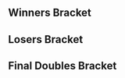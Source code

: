 {{DISPLAYTITLE:Emerald City IV: Doubles Bracket}}
{{tabs static
|name1=Overview
|link1=Emerald City/IV
|name2=Singles Bracket
|link2=Emerald City/IV/Singles Bracket
|name3=Doubles Bracket
|link3=Emerald City/IV/Doubles Bracket
|This=3
}}

==Winners Bracket==
{{64DEDoublesWBracketA
|column-width=150
<!-- ROUND 1 -->
|r1m1t1p1=Bladewise |r1m1t1p1flag=us
|r1m1t1p2=Silent Wolf |r1m1t1p2flag=us |r1m1t1score={{win}}
|r1m1t2p1=Bye |r1m1t2p1flag=
|r1m1t2p2=Bye |r1m1t2p2flag= |r1m1t2score=
|r1m1win=1

|r1m2t1p1=Joe schmo |r1m2t1p1flag=
|r1m2t1p2=Puc |r1m2t1p2flag=us |r1m2t1score=2
|r1m2t2p1=Kidlink |r1m2t2p1flag=us
|r1m2t2p2=Spook |r1m2t2p2flag=us |r1m2t2score=0
|r1m2win=1

|r1m3t1p1=MageSoren |r1m3t1p1flag=us
|r1m3t1p2=BDJ |r1m3t1p2flag=us |r1m3t1score={{win}}
|r1m3t2p1=Bye |r1m3t2p1flag=
|r1m3t2p2=Bye |r1m3t2p2flag= |r1m3t2score=
|r1m3win=1

|r1m4t1p1=Aura |r1m4t1p1flag=us
|r1m4t1p2=nDie |r1m4t1p2flag=us |r1m4t1score=2
|r1m4t2p1=Jin |r1m4t2p1flag=us
|r1m4t2p2=Crispy Bacon |r1m4t2p2flag=us |r1m4t2score=0
|r1m4win=1

|r1m5t1p1=Flex |r1m5t1p1flag=us
|r1m5t1p2=grigri |r1m5t1p2flag=us |r1m5t1score={{win}}
|r1m5t2p1=Bye |r1m5t2p1flag=
|r1m5t2p2=Bye |r1m5t2p2flag= |r1m5t2score=
|r1m5win=1

|r1m6t1p1=JonJo |r1m6t1p1flag=us
|r1m6t1p2=Kev |r1m6t1p2flag=us |r1m6t1score=0
|r1m6t2p1=El Paco |r1m6t2p1flag=us
|r1m6t2p2=Big dik sandbagg |r1m6t2p2flag=us |r1m6t2score=2
|r1m6win=2

|r1m7t1p1=Help |r1m7t1p1flag=us
|r1m7t1p2=Rollerbob |r1m7t1p2flag=us |r1m7t1score={{win}}
|r1m7t2p1=Bye |r1m7t2p1flag=
|r1m7t2p2=Bye |r1m7t2p2flag= |r1m7t2score=
|r1m7win=1

|r1m8t1p1=Colbydude |r1m8t1p1flag=us
|r1m8t1p2=tlo |r1m8t1p2flag=us |r1m8t1score=2
|r1m8t2p1=Nat |r1m8t2p1flag=us
|r1m8t2p2=Tri |r1m8t2p2flag=us |r1m8t2score=0
|r1m8win=1

|r1m9t1p1=Captain Faceroll |r1m9t1p1flag=us
|r1m9t1p2=Vinodh |r1m9t1p2flag=us |r1m9t1score={{win}}
|r1m9t2p1=Bye |r1m9t2p1flag=
|r1m9t2p2=Bye |r1m9t2p2flag= |r1m9t2score=
|r1m9win=1

|r1m10t1p1=Dapper |r1m10t1p1flag=us
|r1m10t1p2=ShankS |r1m10t1p2flag=us |r1m10t1score=2
|r1m10t2p1=Toka |r1m10t2p1flag=us
|r1m10t2p2=Duelfreak |r1m10t2p2flag=us |r1m10t2score=1
|r1m10win=1

|r1m11t1p1=Almond |r1m11t1p1flag=us
|r1m11t1p2=Chief |r1m11t1p2flag=us |r1m11t1score={{win}}
|r1m11t2p1=Bye |r1m11t2p1flag=
|r1m11t2p2=Bye |r1m11t2p2flag= |r1m11t2score=
|r1m11win=1

|r1m12t1p1=Faddiaddi |r1m12t1p1flag=us
|r1m12t1p2=Pocket Sand |r1m12t1p2flag=us |r1m12t1score=2
|r1m12t2p1=Bome |r1m12t2p1flag=us
|r1m12t2p2=OGSuperSand |r1m12t2p2flag=us |r1m12t2score=0
|r1m12win=1

|r1m13t1p1=eBay |r1m13t1p1flag=us
|r1m13t1p2=Shoyo |r1m13t1p2flag=us |r1m13t1score={{win}}
|r1m13t2p1=Bye |r1m13t2p1flag=
|r1m13t2p2=Bye |r1m13t2p2flag= |r1m13t2score=
|r1m13win=1

|r1m14t1p1=Kenzo |r1m14t1p1flag=us
|r1m14t1p2=Marfranky |r1m14t1p2flag=us |r1m14t1score=1
|r1m14t2p1=dynamov |r1m14t2p1flag=us
|r1m14t2p2=Lousy |r1m14t2p2flag=us |r1m14t2score=2
|r1m14win=2

|r1m15t1p1=Dacky |r1m15t1p1flag=us
|r1m15t1p2=Low5 |r1m15t1p2flag=us |r1m15t1score={{win}}
|r1m15t2p1=Bye |r1m15t2p1flag=
|r1m15t2p2=Bye |r1m15t2p2flag= |r1m15t2score=
|r1m15win=1

|r1m16t1p1=Ganobrator |r1m16t1p1flag=us
|r1m16t1p2=Comfort |r1m16t1p2flag= |r1m16t1score=2
|r1m16t2p1=LMNTS |r1m16t2p1flag=us
|r1m16t2p2=beerz4yearz |r1m16t2p2flag=us |r1m16t2score=0
|r1m16win=1

|r1m17t1p1=Iceman |r1m17t1p1flag=us
|r1m17t1p2=Eggz |r1m17t1p2flag=us |r1m17t1score={{win}}
|r1m17t2p1=Bye |r1m17t2p1flag=
|r1m17t2p2=Bye |r1m17t2p2flag= |r1m17t2score=
|r1m17win=1

|r1m18t1p1=Ham |r1m18t1p1flag=us
|r1m18t1p2=HEDED |r1m18t1p2flag=us |r1m18t1score=1
|r1m18t2p1=TripleDeckerPBJ |r1m18t2p1flag=us
|r1m18t2p2=LMD |r1m18t2p2flag=us |r1m18t2score=2
|r1m18win=2

|r1m19t1p1=Maverick |r1m19t1p1flag=us
|r1m19t1p2=Goose |r1m19t1p2flag=us |r1m19t1score={{win}}
|r1m19t2p1=Bye |r1m19t2p1flag=
|r1m19t2p2=Bye |r1m19t2p2flag= |r1m19t2score=
|r1m19win=1

|r1m20t1p1=Chango |r1m20t1p1flag=mx
|r1m20t1p2=Panda |r1m20t1p2flag=us |r1m20t1score=2
|r1m20t2p1=soap |r1m20t2p1flag=us
|r1m20t2p2=Chai |r1m20t2p2flag=us |r1m20t2score=0
|r1m20win=1

|r1m21t1p1=Greed |r1m21t1p1flag=us
|r1m21t1p2=Salty Seth |r1m21t1p2flag=us |r1m21t1score={{win}}
|r1m21t2p1=Bye |r1m21t2p1flag=
|r1m21t2p2=Bye |r1m21t2p2flag= |r1m21t2score=
|r1m21win=1

|r1m22t1p1=zanderwill |r1m22t1p1flag=us
|r1m22t1p2=starkiller |r1m22t1p2flag=us |r1m22t1score=2
|r1m22t2p1=Four-Square King |r1m22t2p1flag=us
|r1m22t2p2=Ziggy Zanderfaul |r1m22t2p2flag=us |r1m22t2score=0
|r1m22win=1

|r1m23t1p1=Dempsey |r1m23t1p1flag=us
|r1m23t1p2=Dz |r1m23t1p2flag=us |r1m23t1score={{win}}
|r1m23t2p1=Bye |r1m23t2p1flag=
|r1m23t2p2=Bye |r1m23t2p2flag= |r1m23t2score=
|r1m23win=1

|r1m24t1p1=Neft |r1m24t1p1flag=us
|r1m24t1p2=EC_Joey |r1m24t1p2flag=us |r1m24t1score=2
|r1m24t2p1=derpydtw |r1m24t2p1flag=us
|r1m24t2p2=JP |r1m24t2p2flag=us |r1m24t2score=0
|r1m24win=1

|r1m25t1p1=Crush |r1m25t1p1flag=us
|r1m25t1p2=Rustin |r1m25t1p2flag=us |r1m25t1score={{win}}
|r1m25t2p1=Bye |r1m25t2p1flag=
|r1m25t2p2=Bye |r1m25t2p2flag= |r1m25t2score=
|r1m25win=1

|r1m26t1p1=Sabbsie |r1m26t1p1flag=us
|r1m26t1p2=BossLadyJr |r1m26t1p2flag=us |r1m26t1score=2
|r1m26t2p1=Zazu |r1m26t2p1flag=us
|r1m26t2p2=Denpa |r1m26t2p2flag=us |r1m26t2score=0
|r1m26win=1

|r1m27t1p1=Felix |r1m27t1p1flag=us
|r1m27t1p2=Hyphen |r1m27t1p2flag=us |r1m27t1score={{win}}
|r1m27t2p1=Bye |r1m27t2p1flag=
|r1m27t2p2=Bye |r1m27t2p2flag= |r1m27t2score=
|r1m27win=1

|r1m28t1p1=Dank |r1m28t1p1flag=us
|r1m28t1p2=Bliss |r1m28t1p2flag=us |r1m28t1score=2
|r1m28t2p1=ox |r1m28t2p1flag=us
|r1m28t2p2=Tobathor |r1m28t2p2flag=us |r1m28t2score=0
|r1m28win=1

|r1m29t1p1=Oreo |r1m29t1p1flag=us
|r1m29t1p2=Puff mayne |r1m29t1p2flag=us |r1m29t1score={{win}}
|r1m29t2p1=Bye |r1m29t2p1flag=
|r1m29t2p2=Bye |r1m29t2p2flag= |r1m29t2score=
|r1m29win=1

|r1m30t1p1=Banana |r1m30t1p1flag=us
|r1m30t1p2=Puge |r1m30t1p2flag= |r1m30t1score=2
|r1m30t2p1=Ratking |r1m30t2p1flag=us
|r1m30t2p2=Russel |r1m30t2p2flag=us |r1m30t2score=0
|r1m30win=1

|r1m31t1p1=Metric |r1m31t1p1flag=us
|r1m31t1p2=Gus |r1m31t1p2flag=us |r1m31t1score={{win}}
|r1m31t2p1=Bye |r1m31t2p1flag=
|r1m31t2p2=Bye |r1m31t2p2flag= |r1m31t2score=
|r1m31win=1

|r1m32t1p1=bit.ly/mamekitsune |r1m32t1p1flag=cn
|r1m32t1p2=Dru_P |r1m32t1p2flag=us |r1m32t1score=2
|r1m32t2p1=Kneevel Knievel |r1m32t2p1flag=us
|r1m32t2p2=Boosh |r1m32t2p2flag=us |r1m32t2score=0
|r1m32win=1

<!-- ROUND 2 -->
|r2m1t1p1=Bladewise |r2m1t1p1flag=us
|r2m1t1p2=Silent Wolf |r2m1t1p2flag=us |r2m1t1score=2
|r2m1t2p1=Joe schmo |r2m1t2p1flag=
|r2m1t2p2=Puc |r2m1t2p2flag=us |r2m1t2score=0
|r2m1win=1

|r2m2t1p1=MageSoren |r2m2t1p1flag=us
|r2m2t1p2=BDJ |r2m2t1p2flag=us |r2m2t1score=0
|r2m2t2p1=Aura |r2m2t2p1flag=us
|r2m2t2p2=nDie |r2m2t2p2flag=us |r2m2t2score=2
|r2m2win=2

|r2m3t1p1=Flex |r2m3t1p1flag=us
|r2m3t1p2=grigri |r2m3t1p2flag=us |r2m3t1score=2
|r2m3t2p1=El Paco |r2m3t2p1flag=us
|r2m3t2p2=Big dik sandbagg |r2m3t2p2flag=us |r2m3t2score=0
|r2m3win=1

|r2m4t1p1=Help |r2m4t1p1flag=us
|r2m4t1p2=Rollerbob |r2m4t1p2flag=us |r2m4t1score=2
|r2m4t2p1=Colbydude |r2m4t2p1flag=us
|r2m4t2p2=tlo |r2m4t2p2flag=us |r2m4t2score=1
|r2m4win=1

|r2m5t1p1=Captain Faceroll |r2m5t1p1flag=us
|r2m5t1p2=Vinodh |r2m5t1p2flag=us |r2m5t1score=2
|r2m5t2p1=Dapper |r2m5t2p1flag=us
|r2m5t2p2=ShankS |r2m5t2p2flag=us |r2m5t2score=0
|r2m5win=1

|r2m6t1p1=Almond |r2m6t1p1flag=us
|r2m6t1p2=Chief |r2m6t1p2flag=us |r2m6t1score=2
|r2m6t2p1=Faddiaddi |r2m6t2p1flag=us
|r2m6t2p2=Pocket Sand |r2m6t2p2flag=us |r2m6t2score=1
|r2m6win=1

|r2m7t1p1=eBay |r2m7t1p1flag=us
|r2m7t1p2=Shoyo |r2m7t1p2flag=us |r2m7t1score=2
|r2m7t2p1=dynamov |r2m7t2p1flag=us
|r2m7t2p2=Lousy |r2m7t2p2flag=us |r2m7t2score=0
|r2m7win=1

|r2m8t1p1=Dacky |r2m8t1p1flag=us
|r2m8t1p2=Low5 |r2m8t1p2flag=us |r2m8t1score=2
|r2m8t2p1=Ganobrator |r2m8t2p1flag=us
|r2m8t2p2=Comfort |r2m8t2p2flag= |r2m8t2score=0
|r2m8win=1

|r2m9t1p1=Iceman |r2m9t1p1flag=us
|r2m9t1p2=Eggz |r2m9t1p2flag=us |r2m9t1score=2
|r2m9t2p1=TripleDeckerPBJ |r2m9t2p1flag=us
|r2m9t2p2=LMD |r2m9t2p2flag=us |r2m9t2score=0
|r2m9win=1

|r2m10t1p1=Maverick |r2m10t1p1flag=us
|r2m10t1p2=Goose |r2m10t1p2flag=us |r2m10t1score=0
|r2m10t2p1=Chango |r2m10t2p1flag=mx
|r2m10t2p2=Panda |r2m10t2p2flag=us |r2m10t2score=2
|r2m10win=2

|r2m11t1p1=Greed |r2m11t1p1flag=us
|r2m11t1p2=Salty Seth |r2m11t1p2flag=us |r2m11t1score=2
|r2m11t2p1=zanderwill |r2m11t2p1flag=us
|r2m11t2p2=starkiller |r2m11t2p2flag=us |r2m11t2score=0
|r2m11win=1

|r2m12t1p1=Dempsey |r2m12t1p1flag=us
|r2m12t1p2=Dz |r2m12t1p2flag=us |r2m12t1score=2
|r2m12t2p1=Neft |r2m12t2p1flag=us
|r2m12t2p2=EC_Joey |r2m12t2p2flag=us |r2m12t2score=0
|r2m12win=1

|r2m13t1p1=Crush |r2m13t1p1flag=us
|r2m13t1p2=Rustin |r2m13t1p2flag=us |r2m13t1score=2
|r2m13t2p1=Sabbsie |r2m13t2p1flag=us
|r2m13t2p2=BossLadyJr |r2m13t2p2flag=us |r2m13t2score=0
|r2m13win=1

|r2m14t1p1=Felix |r2m14t1p1flag=us
|r2m14t1p2=Hyphen |r2m14t1p2flag=us |r2m14t1score=2
|r2m14t2p1=Dank |r2m14t2p1flag=us
|r2m14t2p2=Bliss |r2m14t2p2flag=us |r2m14t2score=0
|r2m14win=1

|r2m15t1p1=Oreo |r2m15t1p1flag=us
|r2m15t1p2=Puff mayne |r2m15t1p2flag=us |r2m15t1score=0
|r2m15t2p1=Banana |r2m15t2p1flag=us
|r2m15t2p2=Puge |r2m15t2p2flag= |r2m15t2score=2
|r2m15win=2

|r2m16t1p1=Metric |r2m16t1p1flag=us
|r2m16t1p2=Gus |r2m16t1p2flag=us |r2m16t1score=2
|r2m16t2p1=bit.ly/mamekitsune |r2m16t2p1flag=cn
|r2m16t2p2=Dru_P |r2m16t2p2flag=us |r2m16t2score=0
|r2m16win=1

<!-- ROUND 3 -->
|r3m1t1p1=Bladewise |r3m1t1p1flag=us
|r3m1t1p2=Silent Wolf |r3m1t1p2flag=us |r3m1t1score=2
|r3m1t2p1=Aura |r3m1t2p1flag=us
|r3m1t2p2=nDie |r3m1t2p2flag=us |r3m1t2score=0
|r3m1win=1

|r3m2t1p1=Flex |r3m2t1p1flag=us
|r3m2t1p2=grigri |r3m2t1p2flag=us |r3m2t1score=2
|r3m2t2p1=Help |r3m2t2p1flag=us
|r3m2t2p2=Rollerbob |r3m2t2p2flag=us |r3m2t2score=0
|r3m2win=1


|r3m3t1p1=Captain Faceroll |r3m3t1p1flag=us
|r3m3t1p2=Vinodh |r3m3t1p2flag=us |r3m3t1score=2
|r3m3t2p1=Almond |r3m3t2p1flag=us
|r3m3t2p2=Chief |r3m3t2p2flag=us |r3m3t2score=0
|r3m3win=1

|r3m4t1p1=eBay |r3m4t1p1flag=us
|r3m4t1p2=Shoyo |r3m4t1p2flag=us |r3m4t1score=2
|r3m4t2p1=Dacky |r3m4t2p1flag=us
|r3m4t2p2=Low5 |r3m4t2p2flag=us |r3m4t2score=1
|r3m4win=1

|r3m5t1p1=Iceman |r3m5t1p1flag=us
|r3m5t1p2=Eggz |r3m5t1p2flag=us |r3m5t1score=2
|r3m5t2p1=Chango |r3m5t2p1flag=mx
|r3m5t2p2=Panda |r3m5t2p2flag=us |r3m5t2score=0
|r3m5win=1

|r3m6t1p1=Greed |r3m6t1p1flag=us
|r3m6t1p2=Salty Seth |r3m6t1p2flag=us |r3m6t1score=2
|r3m6t2p1=Dempsey |r3m6t2p1flag=us
|r3m6t2p2=Dz |r3m6t2p2flag=us |r3m6t2score=0
|r3m6win=1

|r3m7t1p1=Crush |r3m7t1p1flag=us
|r3m7t1p2=Rustin |r3m7t1p2flag=us |r3m7t1score=2
|r3m7t2p1=Felix |r3m7t2p1flag=us
|r3m7t2p2=Hyphen |r3m7t2p2flag=us |r3m7t2score=1
|r3m7win=1

|r3m8t1p1=Banana |r3m8t1p1flag=us
|r3m8t1p2=Puge |r3m8t1p2flag= |r3m8t1score=2
|r3m8t2p1=Metric |r3m8t2p1flag=us
|r3m8t2p2=Gus |r3m8t2p2flag=us |r3m8t2score=1
|r3m8win=1

<!-- ROUND 4 -->
|r4m1t1p1=Bladewise |r4m1t1p1flag=us
|r4m1t1p2=Silent Wolf |r4m1t1p2flag=us |r4m1t1score=2
|r4m1t2p1=Flex |r4m1t2p1flag=us
|r4m1t2p2=grigri |r4m1t2p2flag=us |r4m1t2score=0
|r4m1win=1

|r4m2t1p1=Captain Faceroll |r4m2t1p1flag=us
|r4m2t1p2=Vinodh |r4m2t1p2flag=us |r4m2t1score=0
|r4m2t2p1=eBay |r4m2t2p1flag=us
|r4m2t2p2=Shoyo |r4m2t2p2flag=us |r4m2t2score=2
|r4m2win=2

|r4m3t1p1=Iceman |r4m3t1p1flag=us
|r4m3t1p2=Eggz |r4m3t1p2flag=us |r4m3t1score=2
|r4m3t2p1=Greed |r4m3t2p1flag=us
|r4m3t2p2=Salty Seth |r4m3t2p2flag=us |r4m3t2score=0
|r4m3win=1

|r4m4t1p1=Crush |r4m4t1p1flag=us
|r4m4t1p2=Rustin |r4m4t1p2flag=us |r4m4t1score=2
|r4m4t2p1=Banana |r4m4t2p1flag=us
|r4m4t2p2=Puge |r4m4t2p2flag= |r4m4t2score=0
|r4m4win=1

<!-- ROUND 5 -->
|r5m1t1p1=Bladewise |r5m1t1p1flag=us
|r5m1t1p2=Silent Wolf |r5m1t1p2flag=us |r5m1t1score=3
|r5m1t2p1=eBay |r5m1t2p1flag=us
|r5m1t2p2=Shoyo |r5m1t2p2flag=us |r5m1t2score=0
|r5m1win=1
|r5m1t1p1char1=peach |r5m1t1p1stock1=1 |r5m1t1p2char1=fox |r5m1t1p2stock1=1
|r5m1t2p1char1=jigglypuff |r5m1t2p1stock1=0 |r5m1t2p2char1=fox |r5m1t2p2stock1=0 |r5m1win1=1 |r5m1stage1=Pokémon Stadium
|r5m1t1p1char2=peach |r5m1t1p1stock2=2 |r5m1t1p2char2=fox |r5m1t1p2stock2=1
|r5m1t2p1char2=jigglypuff |r5m1t2p1stock2=0 |r5m1t2p2char2=fox |r5m1t2p2stock2=0 |r5m1win2=1 |r5m1stage2=Final Destination
|r5m1t1p1char3=peach |r5m1t1p1stock3=2 |r5m1t1p2char3=fox |r5m1t1p2stock3=1
|r5m1t2p1char3=jigglypuff |r5m1t2p1stock3=0 |r5m1t2p2char3=fox |r5m1t2p2stock3=0 |r5m1win3=1 |r5m1stage3=Dream Land
|r5m1details={{BracketMatchDetails|preview=|lrthread=|interview=|recap=|comment=|live=|vod=https://youtu.be/3GRNfMu0ae4}}

|r5m2t1p1=Iceman |r5m2t1p1flag=us
|r5m2t1p2=Eggz |r5m2t1p2flag=us |r5m2t1score=0
|r5m2t2p1=Crush |r5m2t2p1flag=us
|r5m2t2p2=Rustin |r5m2t2p2flag=us |r5m2t2score=3
|r5m2win=2
|r5m2t1p1char1=marth |r5m2t1p1stock1=0 |r5m2t1p2char1=fox |r5m2t1p2stock1=0
|r5m2t2p1char1=fox |r5m2t2p1stock1=1 |r5m2t2p2char1=peach |r5m2t2p2stock1=2 |r5m2win1=2 |r5m2stage1=Battlefield
|r5m2t1p1char2=marth |r5m2t1p1stock2=0 |r5m2t1p2char2=fox |r5m2t1p2stock2=0
|r5m2t2p1char2=fox |r5m2t2p1stock2=1 |r5m2t2p2char2=peach |r5m2t2p2stock2=2 |r5m2win2=2 |r5m2stage2=Yoshi's Story
|r5m2t1p1char3=marth |r5m2t1p1stock3=0 |r5m2t1p2char3=fox |r5m2t1p2stock3=0
|r5m2t2p1char3=fox |r5m2t2p1stock3=1 |r5m2t2p2char3=peach |r5m2t2p2stock3=1 |r5m2win3=2 |r5m2stage3=Final Destination
|r5m2details={{BracketMatchDetails|preview=|lrthread=|interview=|recap=|comment=|live=|vod=https://www.youtube.com/watch?v=jJLVN_V6jMo}}
}}
==Losers Bracket==
{{48DEDoublesLBracketA
|column-width=150
<!-- ROUND 1 -->
|l1m1t1p1=bit.ly/mamekitsune |l1m1t1p1flag=cn
|l1m1t1p2=Dru_P |l1m1t1p2flag=us |l1m1t1score=2
|l1m1t2p1=Kidlink |l1m1t2p1flag=us
|l1m1t2p2=Spook |l1m1t2p2flag=us |l1m1t2score=0
|l1m1win=1

|l1m2t1p1=Oreo |l1m2t1p1flag=us
|l1m2t1p2=Puff mayne |l1m2t1p2flag=us |l1m2t1score=2
|l1m2t2p1=Jin |l1m2t2p1flag=us
|l1m2t2p2=Crispy Bacon |l1m2t2p2flag=us |l1m2t2score=0
|l1m2win=1

|l1m3t1p1=Dank |l1m3t1p1flag=us
|l1m3t1p2=Bliss |l1m3t1p2flag=us |l1m3t1score=2
|l1m3t2p1=JonJo |l1m3t2p1flag=us
|l1m3t2p2=Kev |l1m3t2p2flag=us |l1m3t2score=0
|l1m3win=1

|l1m4t1p1=Sabbsie |l1m4t1p1flag=us
|l1m4t1p2=BossLadyJr |l1m4t1p2flag=us |l1m4t1score=2
|l1m4t2p1=Nat |l1m4t2p1flag=us
|l1m4t2p2=Tri |l1m4t2p2flag=us |l1m4t2score=0
|l1m4win=1

|l1m5t1p1=Neft |l1m5t1p1flag=us
|l1m5t1p2=EC_Joey |l1m5t1p2flag=us |l1m5t1score=2
|l1m5t2p1=Toka |l1m5t2p1flag=us
|l1m5t2p2=Duelfreak |l1m5t2p2flag=us |l1m5t2score=0
|l1m5win=1

|l1m6t1p1=zanderwill |l1m6t1p1flag=us
|l1m6t1p2=starkiller |l1m6t1p2flag=us |l1m6t1score=2
|l1m6t2p1=Bome |l1m6t2p1flag=us
|l1m6t2p2=OGSuperSand |l1m6t2p2flag=us |l1m6t2score=0
|l1m6win=1

|l1m7t1p1=Maverick |l1m7t1p1flag=us
|l1m7t1p2=Goose |l1m7t1p2flag=us |l1m7t1score=0
|l1m7t2p1=Kenzo |l1m7t2p1flag=us
|l1m7t2p2=Marfranky |l1m7t2p2flag=us |l1m7t2score=2
|l1m7win=2

|l1m8t1p1=TripleDeckerPBJ |l1m8t1p1flag=us
|l1m8t1p2=LMD |l1m8t1p2flag=us |l1m8t1score=2
|l1m8t2p1=LMNTS |l1m8t2p1flag=us
|l1m8t2p2=beerz4yearz |l1m8t2p2flag=us |l1m8t2score=0
|l1m8win=1

|l1m9t1p1=Ganobrator |l1m9t1p1flag=us
|l1m9t1p2=Comfort |l1m9t1p2flag= |l1m9t1score=2
|l1m9t2p1=Ham |l1m9t2p1flag=us
|l1m9t2p2=HEDED |l1m9t2p2flag=us |l1m9t2score=0
|l1m9win=1

|l1m10t1p1=dynamov |l1m10t1p1flag=us
|l1m10t1p2=Lousy |l1m10t1p2flag=us |l1m10t1score=2
|l1m10t2p1=soap |l1m10t2p1flag=us
|l1m10t2p2=Chai |l1m10t2p2flag=us |l1m10t2score=0
|l1m10win=1

|l1m11t1p1=Faddiaddi |l1m11t1p1flag=us
|l1m11t1p2=Pocket Sand |l1m11t1p2flag=us |l1m11t1score=2
|l1m11t2p1=Four-Square King |l1m11t2p1flag=us
|l1m11t2p2=Ziggy Zanderfaul |l1m11t2p2flag=us |l1m11t2score=0
|l1m11win=1

|l1m12t1p1=Dapper |l1m12t1p1flag=us
|l1m12t1p2=ShankS |l1m12t1p2flag=us |l1m12t1score=2
|l1m12t2p1=derpydtw |l1m12t2p1flag=us
|l1m12t2p2=JP |l1m12t2p2flag=us |l1m12t2score=0
|l1m12win=1

|l1m13t1p1=Colbydude |l1m13t1p1flag=us
|l1m13t1p2=tlo |l1m13t1p2flag=us |l1m13t1score=2
|l1m13t2p1=Zazu |l1m13t2p1flag=us
|l1m13t2p2=Denpa |l1m13t2p2flag=us |l1m13t2score=0
|l1m13win=1

|l1m14t1p1=El Paco |l1m14t1p1flag=us
|l1m14t1p2=Big dik sandbagg |l1m14t1p2flag=us |l1m14t1score=2
|l1m14t2p1=ox |l1m14t2p1flag=us
|l1m14t2p2=Tobathor |l1m14t2p2flag=us |l1m14t2score=1
|l1m14win=1

|l1m15t1p1=MageSoren |l1m15t1p1flag=us
|l1m15t1p2=BDJ |l1m15t1p2flag=us |l1m15t1score=1
|l1m15t2p1=Ratking |l1m15t2p1flag=us
|l1m15t2p2=Russel |l1m15t2p2flag=us |l1m15t2score=2
|l1m15win=2

|l1m16t1p1=Joe schmo |l1m16t1p1flag=
|l1m16t1p2=Puc |l1m16t1p2flag=us |l1m16t1score=0
|l1m16t2p1=Kneevel Knievel |l1m16t2p1flag=us
|l1m16t2p2=Boosh |l1m16t2p2flag=us |l1m16t2score=2
|l1m16win=2

<!-- ROUND 2 -->
|l2m1t1p1=bit.ly/mamekitsune |l2m1t1p1flag=cn
|l2m1t1p2=Dru_P |l2m1t1p2flag=us |l2m1t1score=0
|l2m1t2p1=Oreo |l2m1t2p1flag=us
|l2m1t2p2=Puff mayne |l2m1t2p2flag=us |l2m1t2score=2
|l2m1win=2

|l2m2t1p1=Dank |l2m2t1p1flag=us
|l2m2t1p2=Bliss |l2m2t1p2flag=us |l2m2t1score=2
|l2m2t2p1=Sabbsie |l2m2t2p1flag=us
|l2m2t2p2=BossLadyJr |l2m2t2p2flag=us |l2m2t2score=0
|l2m2win=1

|l2m3t1p1=Neft |l2m3t1p1flag=us
|l2m3t1p2=EC_Joey |l2m3t1p2flag=us |l2m3t1score=2
|l2m3t2p1=zanderwill |l2m3t2p1flag=us
|l2m3t2p2=starkiller |l2m3t2p2flag=us |l2m3t2score=0
|l2m3win=1

|l2m4t1p1=Kenzo |l2m4t1p1flag=us
|l2m4t1p2=Marfranky |l2m4t1p2flag=us |l2m4t1score=0
|l2m4t2p1=TripleDeckerPBJ |l2m4t2p1flag=us
|l2m4t2p2=LMD |l2m4t2p2flag=us |l2m4t2score=2
|l2m4win=2

|l2m5t1p1=Ganobrator |l2m5t1p1flag=us
|l2m5t1p2=Comfort |l2m5t1p2flag= |l2m5t1score=2
|l2m5t2p1=dynamov |l2m5t2p1flag=us
|l2m5t2p2=Lousy |l2m5t2p2flag=us |l2m5t2score=0
|l2m5win=1

|l2m6t1p1=Faddiaddi |l2m6t1p1flag=us
|l2m6t1p2=Pocket Sand |l2m6t1p2flag=us |l2m6t1score=2
|l2m6t2p1=Dapper |l2m6t2p1flag=us
|l2m6t2p2=ShankS |l2m6t2p2flag=us |l2m6t2score=0
|l2m6win=1

|l2m7t1p1=Colbydude |l2m7t1p1flag=us
|l2m7t1p2=tlo |l2m7t1p2flag=us |l2m7t1score=2
|l2m7t2p1=El Paco |l2m7t2p1flag=us
|l2m7t2p2=Big dik sandbagg |l2m7t2p2flag=us |l2m7t2score=1
|l2m7win=1

|l2m8t1p1=Ratking |l2m8t1p1flag=us
|l2m8t1p2=Russel |l2m8t1p2flag=us |l2m8t1score=2
|l2m8t2p1=Kneevel Knievel |l2m8t2p1flag=us
|l2m8t2p2=Boosh |l2m8t2p2flag=us |l2m8t2score=0
|l2m8win=1

<!-- ROUND 3 -->
|l3m1t1p1=Dacky |l3m1t1p1flag=us
|l3m1t1p2=Low5 |l3m1t1p2flag=us |l3m1t1score=1
|l3m1t2p1=Oreo |l3m1t2p1flag=us
|l3m1t2p2=Puff mayne |l3m1t2p2flag=us |l3m1t2score=2
|l3m1win=2

|l3m2t1p1=Almond |l3m2t1p1flag=us
|l3m2t1p2=Chief |l3m2t1p2flag=us |l3m2t1score=1
|l3m2t2p1=Dank |l3m2t2p1flag=us
|l3m2t2p2=Bliss |l3m2t2p2flag=us |l3m2t2score=2
|l3m2win=2

|l3m3t1p1=Help |l3m3t1p1flag=us
|l3m3t1p2=Rollerbob |l3m3t1p2flag=us |l3m3t1score=1
|l3m3t2p1=Neft |l3m3t2p1flag=us
|l3m3t2p2=EC_Joey |l3m3t2p2flag=us |l3m3t2score=2
|l3m3win=2

|l3m4t1p1=Aura |l3m4t1p1flag=us
|l3m4t1p2=nDie |l3m4t1p2flag=us |l3m4t1score=2
|l3m4t2p1=TripleDeckerPBJ |l3m4t2p1flag=us
|l3m4t2p2=LMD |l3m4t2p2flag=us |l3m4t2score=0
|l3m4win=1

|l3m5t1p1=Metric |l3m5t1p1flag=us
|l3m5t1p2=Gus |l3m5t1p2flag=us |l3m5t1score=2
|l3m5t2p1=Ganobrator |l3m5t2p1flag=us
|l3m5t2p2=Comfort |l3m5t2p2flag= |l3m5t2score=0
|l3m5win=1

|l3m6t1p1=Felix |l3m6t1p1flag=us
|l3m6t1p2=Hyphen |l3m6t1p2flag=us |l3m6t1score=2
|l3m6t2p1=Faddiaddi |l3m6t2p1flag=us
|l3m6t2p2=Pocket Sand |l3m6t2p2flag=us |l3m6t2score=0
|l3m6win=1

|l3m7t1p1=Dempsey |l3m7t1p1flag=us
|l3m7t1p2=Dz |l3m7t1p2flag=us |l3m7t1score=2
|l3m7t2p1=Colbydude |l3m7t2p1flag=us
|l3m7t2p2=tlo |l3m7t2p2flag=us |l3m7t2score=0
|l3m7win=1

|l3m8t1p1=Chango |l3m8t1p1flag=mx
|l3m8t1p2=Panda |l3m8t1p2flag=us |l3m8t1score=0
|l3m8t2p1=Ratking |l3m8t2p1flag=us
|l3m8t2p2=Russel |l3m8t2p2flag=us |l3m8t2score=2
|l3m8win=2

<!-- ROUND 4 -->
|l4m1t1p1=Oreo |l4m1t1p1flag=us
|l4m1t1p2=Puff mayne |l4m1t1p2flag=us |l4m1t1score=2
|l4m1t2p1=Dank |l4m1t2p1flag=us
|l4m1t2p2=Bliss |l4m1t2p2flag=us |l4m1t2score=0
|l4m1win=1

|l4m2t1p1=Neft |l4m2t1p1flag=us
|l4m2t1p2=EC_Joey |l4m2t1p2flag=us |l4m2t1score=0
|l4m2t2p1=Aura |l4m2t2p1flag=us
|l4m2t2p2=nDie |l4m2t2p2flag=us |l4m2t2score=2
|l4m2win=2

|l4m3t1p1=Metric |l4m3t1p1flag=us
|l4m3t1p2=Gus |l4m3t1p2flag=us |l4m3t1score=1
|l4m3t2p1=Felix |l4m3t2p1flag=us
|l4m3t2p2=Hyphen |l4m3t2p2flag=us |l4m3t2score=2
|l4m3win=2

|l4m4t1p1=Dempsey |l4m4t1p1flag=us
|l4m4t1p2=Dz |l4m4t1p2flag=us |l4m4t1score=1
|l4m4t2p1=Ratking |l4m4t2p1flag=us
|l4m4t2p2=Russel |l4m4t2p2flag=us |l4m4t2score=2
|l4m4win=2

<!-- ROUND 5 -->
|l5m1t1p1=Greed |l5m1t1p1flag=us
|l5m1t1p2=Salty Seth |l5m1t1p2flag=us |l5m1t1score=0
|l5m1t2p1=Oreo |l5m1t2p1flag=us
|l5m1t2p2=Puff mayne |l5m1t2p2flag=us |l5m1t2score=2
|l5m1win=2

|l5m2t1p1=Banana |l5m2t1p1flag=us
|l5m2t1p2=Puge |l5m2t1p2flag= |l5m2t1score=2
|l5m2t2p1=Aura |l5m2t2p1flag=us
|l5m2t2p2=nDie |l5m2t2p2flag=us |l5m2t2score=0
|l5m2win=1

|l5m3t1p1=Flex |l5m3t1p1flag=us
|l5m3t1p2=grigri |l5m3t1p2flag=us |l5m3t1score=1
|l5m3t2p1=Felix |l5m3t2p1flag=us
|l5m3t2p2=Hyphen |l5m3t2p2flag=us |l5m3t2score=2
|l5m3win=2

|l5m4t1p1=Captain Faceroll |l5m4t1p1flag=us
|l5m4t1p2=Vinodh |l5m4t1p2flag=us |l5m4t1score=2
|l5m4t2p1=Ratking |l5m4t2p1flag=us
|l5m4t2p2=Russel |l5m4t2p2flag=us |l5m4t2score=0
|l5m4win=1

<!-- ROUND 6 -->
|l6m1t1p1=Oreo |l6m1t1p1flag=us
|l6m1t1p2=Puff mayne |l6m1t1p2flag=us |l6m1t1score=3
|l6m1t2p1=Banana |l6m1t2p1flag=us
|l6m1t2p2=Puge |l6m1t2p2flag= |l6m1t2score=0
|l6m1win=1

|l6m2t1p1=Felix |l6m2t1p1flag=us
|l6m2t1p2=Hyphen |l6m2t1p2flag=us |l6m2t1score=0
|l6m2t2p1=Captain Faceroll |l6m2t2p1flag=us
|l6m2t2p2=Vinodh |l6m2t2p2flag=us |l6m2t2score=3
|l6m2win=2

<!-- ROUND 7 -->
|l7m1t1p1=eBay |l7m1t1p1flag=us
|l7m1t1p2=Shoyo |l7m1t1p2flag=us |l7m1t1score=3
|l7m1t2p1=Oreo |l7m1t2p1flag=us
|l7m1t2p2=Puff mayne |l7m1t2p2flag=us |l7m1t2score=1
|l7m1win=1
|l7m1t1p1char1=jigglypuff |l7m1t1p1stock1=2 |l7m1t1p2char1=fox |l7m1t1p2stock1=2
|l7m1t2p1char1=falco |l7m1t2p1stock1=0 |l7m1t2p2char1=jigglypuff |l7m1t2p2stock1=0 |l7m1win1=1 |l7m1stage1=Battlefield
|l7m1t1p1char2=jigglypuff |l7m1t1p1stock2=1 |l7m1t1p2char2=fox |l7m1t1p2stock2=1
|l7m1t2p1char2=falco |l7m1t2p1stock2=0 |l7m1t2p2char2=jigglypuff |l7m1t2p2stock2=0 |l7m1win2=1 |l7m1stage2=Final Destination
|l7m1t1p1char3=jigglypuff |l7m1t1p1stock3=0 |l7m1t1p2char3=fox |l7m1t1p2stock3=0
|l7m1t2p1char3=falco |l7m1t2p1stock3=1 |l7m1t2p2char3=jigglypuff |l7m1t2p2stock3=1 |l7m1win3=2 |l7m1stage3=Pokémon Stadium
|l7m1t1p1char4=jigglypuff |l7m1t1p1stock4=2 |l7m1t1p2char4=fox |l7m1t1p2stock4=2
|l7m1t2p1char4=falco |l7m1t2p1stock4=0 |l7m1t2p2char4=jigglypuff |l7m1t2p2stock4=0 |l7m1win4=1 |l7m1stage4=Dream Land
|l7m1details={{BracketMatchDetails|preview=|lrthread=|interview=|recap=|comment=|live=|vod=https://www.youtube.com/watch?v=0h2a0108Z24}}

|l7m2t1p1=Iceman |l7m2t1p1flag=us
|l7m2t1p2=Eggz |l7m2t1p2flag=us |l7m2t1score=3
|l7m2t2p1=Captain Faceroll |l7m2t2p1flag=us
|l7m2t2p2=Vinodh |l7m2t2p2flag=us |l7m2t2score=2
|l7m2win=1
|l7m2t1p1char1=marth |l7m2t1p1stock1=0 |l7m2t1p2char1=fox |l7m2t1p2stock1=0
|l7m2t2p1char1=sheik |l7m2t2p1stock1=1 |l7m2t2p2char1=jigglypuff |l7m2t2p2stock1=1 |l7m2win1=2 |l7m2stage1=Battlefield
|l7m2t1p1char2=marth |l7m2t1p1stock2=1 |l7m2t1p2char2=fox |l7m2t1p2stock2=0
|l7m2t2p1char2=sheik |l7m2t2p1stock2=0 |l7m2t2p2char2=jigglypuff |l7m2t2p2stock2=0 |l7m2win2=1 |l7m2stage2=Final Destination
|l7m2t1p1char3=marth |l7m2t1p1stock3=0 |l7m2t1p2char3=fox |l7m2t1p2stock3=0
|l7m2t2p1char3=sheik |l7m2t2p1stock3=1 |l7m2t2p2char3=jigglypuff |l7m2t2p2stock3=0 |l7m2win3=2 |l7m2stage3=Dream Land
|l7m2t1p1char4=marth |l7m2t1p1stock4=1 |l7m2t1p2char4=fox |l7m2t1p2stock4=1
|l7m2t2p1char4=sheik |l7m2t2p1stock4=0 |l7m2t2p2char4=jigglypuff |l7m2t2p2stock4=0 |l7m2win4=1 |l7m2stage4=Pokémon Stadium
|l7m2t1p1char5=marth |l7m2t1p1stock5=2 |l7m2t1p2char5=fox |l7m2t1p2stock5=1
|l7m2t2p1char5=sheik |l7m2t2p1stock5=0 |l7m2t2p2char5=jigglypuff |l7m2t2p2stock5=0 |l7m2win5=1 |l7m2stage5=Final Destination
|l7m2details={{BracketMatchDetails|preview=|lrthread=|interview=|recap=|comment=|live=|vod=https://www.youtube.com/watch?v=60icAXkSJgU}}
}}
<onlyinclude>
==Final Doubles Bracket==
{{DEFinalDoublesBracket
<!-- FROM WINNERS -->
|r1m1t1p1=Bladewise |r1m1t1p1flag=us
|r1m1t1p2=Silent Wolf |r1m1t1p2flag=us |r1m1t1score=3
|r1m1t2p1=Crush |r1m1t2p1flag=us
|r1m1t2p2=Rustin |r1m1t2p2flag=us |r1m1t2score=2
|r1m1win=1

<!-- FROM LOSERS -->
|l1m1t1p1=eBay |l1m1t1p1flag=us
|l1m1t1p2=Shoyo |l1m1t1p2flag=us |l1m1t1score=2
|l1m1t2p1=Iceman |l1m1t2p1flag=us
|l1m1t2p2=Eggz |l1m1t2p2flag=us |l1m1t2score=3
|l1m1win=2
|l1m1t1p1char1=jigglypuff |l1m1t1p1stock1=0 |l1m1t1p2char1=fox |l1m1t1p2stock1=1
|l1m1t2p1char1=marth |l1m1t2p1stock1=0 |l1m1t2p2char1=fox |l1m1t2p2stock1=0 |l1m1win1=1 |l1m1stage1=Battlefield
|l1m1t1p1char2=jigglypuff |l1m1t1p1stock2=2 |l1m1t1p2char2=fox |l1m1t1p2stock2=2
|l1m1t2p1char2=marth |l1m1t2p1stock2=0 |l1m1t2p2char2=fox |l1m1t2p2stock2=0 |l1m1win2=1 |l1m1stage2=Final Destination
|l1m1t1p1char3=jigglypuff |l1m1t1p1stock3=0 |l1m1t1p2char3=fox |l1m1t1p2stock3=0
|l1m1t2p1char3=marth |l1m1t2p1stock3=2 |l1m1t2p2char3=fox |l1m1t2p2stock3=1 |l1m1win3=2 |l1m1stage3=Yoshi's Story
|l1m1t1p1char4=jigglypuff |l1m1t1p1stock4=0 |l1m1t1p2char4=fox |l1m1t1p2stock4=0
|l1m1t2p1char4=marth |l1m1t2p1stock4=2 |l1m1t2p2char4=fox |l1m1t2p2stock4=1 |l1m1win4=2 |l1m1stage4=Dream Land
|l1m1t1p1char5=jigglypuff |l1m1t1p1stock5=0 |l1m1t1p2char5=fox |l1m1t1p2stock5=0
|l1m1t2p1char5=marth |l1m1t2p1stock5=0 |l1m1t2p2char5=fox |l1m1t2p2stock5=1 |l1m1win5=2 |l1m1stage5=Dream Land
|l1m1details={{BracketMatchDetails|preview=|lrthread=|interview=|recap=|comment=|live=|vod=https://www.youtube.com/watch?v=s6eStUK7GDI}}

<!-- LOSERS FINALS -->
|r2m1t1p1=Crush |r2m1t1p1flag=us
|r2m1t1p2=Rustin |r2m1t1p2flag=us |r2m1t1score=2
|r2m1t2p1=Iceman |r2m1t2p1flag=us
|r2m1t2p2=Eggz |r2m1t2p2flag=us |r2m1t2score=3
|r2m1win=2
|r2m1t1p1char1=fox |r2m1t1p1stock1=0 |r2m1t1p2char1=peach |r2m1t1p2stock1=0
|r2m1t2p1char1=marth |r2m1t2p1stock1=2 |r2m1t2p2char1=fox |r2m1t2p2stock1=1 |r2m1win1=2 |r2m1stage1=Battlefield
|r2m1t1p1char2=fox |r2m1t1p1stock2=1 |r2m1t1p2char2=peach |r2m1t1p2stock2=1
|r2m1t2p1char2=marth |r2m1t2p1stock2=0 |r2m1t2p2char2=fox |r2m1t2p2stock2=0 |r2m1win2=1 |r2m1stage2=Battlefield
|r2m1t1p1char3=fox |r2m1t1p1stock3=0 |r2m1t1p2char3=peach |r2m1t1p2stock3=0
|r2m1t2p1char3=marth |r2m1t2p1stock3=0 |r2m1t2p2char3=fox |r2m1t2p2stock3=1 |r2m1win3=2 |r2m1stage3=Yoshi's Story
|r2m1t1p1char4=fox |r2m1t1p1stock4=1 |r2m1t1p2char4=peach |r2m1t1p2stock4=2
|r2m1t2p1char4=marth |r2m1t2p1stock4=0 |r2m1t2p2char4=fox |r2m1t2p2stock4=0 |r2m1win4=1 |r2m1stage4=Dream Land
|r2m1t1p1char5=fox |r2m1t1p1stock5=0 |r2m1t1p2char5=peach |r2m1t1p2stock5=0
|r2m1t2p1char5=marth |r2m1t2p1stock5=1 |r2m1t2p2char5=fox |r2m1t2p2stock5=0 |r2m1win5=2 |r2m1stage5=Final Destination
|r2m1details={{BracketMatchDetails|preview=|lrthread=|interview=|recap=|comment=|live=|vod=https://www.youtube.com/watch?v=4qKOB99YTEY}}

<!-- GRAND FINALS -->
|r3m1t1p1=Bladewise |r3m1t1p1flag=us
|r3m1t1p2=Silent Wolf |r3m1t1p2flag=us |r3m1t1score=3
|r3m1t2p1=Iceman |r3m1t2p1flag=us
|r3m1t2p2=Eggz |r3m1t2p2flag=us |r3m1t2score=1
|r3m1win=1
|r3m1t1p1char1=peach |r3m1t1p1stock1=1 |r3m1t1p2char1=fox |r3m1t1p2stock1=1
|r3m1t2p1char1=marth |r3m1t2p1stock1=0 |r3m1t2p2char1=fox |r3m1t2p2stock1=0 |r3m1win1=1 |r3m1stage1=Battlefield
|r3m1t1p1char2=peach |r3m1t1p1stock2=2 |r3m1t1p2char2=fox |r3m1t1p2stock2=2
|r3m1t2p1char2=marth |r3m1t2p1stock2=0 |r3m1t2p2char2=fox |r3m1t2p2stock2=0 |r3m1win2=1 |r3m1stage2=Final Destination
|r3m1t1p1char3=peach |r3m1t1p1stock3=0 |r3m1t1p2char3=fox |r3m1t1p2stock3=0
|r3m1t2p1char3=marth |r3m1t2p1stock3=0 |r3m1t2p2char3=fox |r3m1t2p2stock3=1 |r3m1win3=2 |r3m1stage3=Yoshi's Story
|r3m1t1p1char4=peach |r3m1t1p1stock4=2 |r3m1t1p2char4=fox |r3m1t1p2stock4=1
|r3m1t2p1char4=marth |r3m1t2p1stock4=0 |r3m1t2p2char4=fox |r3m1t2p2stock4=0 |r3m1win4=1 |r3m1stage4=Dream Land
|r3m1details={{BracketMatchDetails|preview=|lrthread=|interview=|recap=|comment=|live=|vod=https://www.youtube.com/watch?v=upJLPeASYXI}}
}}
</onlyinclude>
